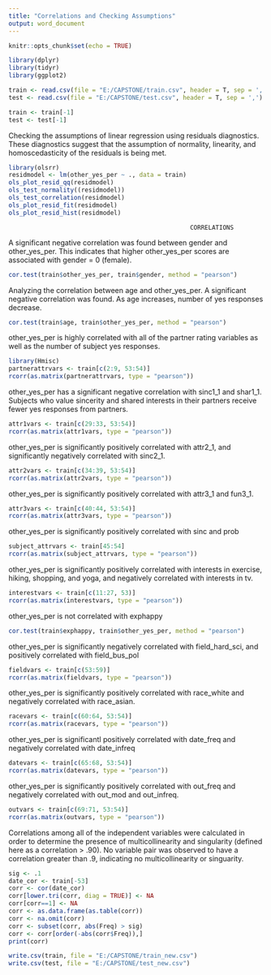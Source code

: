---
title: "Correlations and Checking Assumptions"
output: word_document
---

```{r setup, include=FALSE}
knitr::opts_chunk$set(echo = TRUE)
```

```{r}
library(dplyr)
library(tidyr)
library(ggplot2)
```


```{r}
train <- read.csv(file = "E:/CAPSTONE/train.csv", header = T, sep = ',')
test <- read.csv(file = "E:/CAPSTONE/test.csv", header = T, sep = ',')
```

```{r}
train <- train[-1]
test <- test[-1]
```


Checking the assumptions of linear regression using residuals diagnostics. These diagnostics suggest that the assumption of normality, linearity, and homoscedasticity of the residuals is being met. 
```{r}
library(olsrr)
residmodel <- lm(other_yes_per ~ ., data = train)
ols_plot_resid_qq(residmodel)
ols_test_normality((residmodel))
ols_test_correlation(residmodel)
ols_plot_resid_fit(residmodel)
ols_plot_resid_hist(residmodel)
```


                                                      CORRELATIONS


A significant negative correlation was found between gender and other_yes_per. This indicates that higher other_yes_per scores are associated with gender = 0 (female).
```{r}
cor.test(train$other_yes_per, train$gender, method = "pearson")
```

Analyzing the correlation between age and other_yes_per. A significant negative correlation was found. As age increases, number of yes responses decrease. 
```{r}
cor.test(train$age, train$other_yes_per, method = "pearson")
```


other_yes_per is highly correlated with all of the partner rating variables as well as the number of subject yes responses.
```{r}
library(Hmisc)
partnerattrvars <- train[c(2:9, 53:54)]
rcorr(as.matrix(partnerattrvars, type = "pearson"))
```


other_yes_per has a significant negative correlation with sinc1_1 and shar1_1. Subjects who value sincerity and shared interests in their partners receive fewer yes responses from partners. 
```{r}
attr1vars <- train[c(29:33, 53:54)]
rcorr(as.matrix(attr1vars, type = "pearson"))
```

other_yes_per is significantly positively correlated with attr2_1, and significantly negatively correlated with sinc2_1.
```{r}
attr2vars <- train[c(34:39, 53:54)]
rcorr(as.matrix(attr2vars, type = "pearson"))
```

other_yes_per is significantly positively correlated with attr3_1 and fun3_1. 
```{r}
attr3vars <- train[c(40:44, 53:54)]
rcorr(as.matrix(attr3vars, type = "pearson"))
```

other_yes_per is significantly positively correlated with sinc and prob
```{r}
subject_attrvars <- train[45:54]
rcorr(as.matrix(subject_attrvars, type = "pearson"))
```

other_yes_per is significantly positively correlated with interests in exercise, hiking, shopping, and yoga, and negatively correlated with interests in tv.
```{r}
interestvars <- train[c(11:27, 53)]
rcorr(as.matrix(interestvars, type = "pearson"))
```

other_yes_per is not correlated with exphappy
```{r}
cor.test(train$exphappy, train$other_yes_per, method = "pearson")
```

other_yes_per is significantly negatively correlated with field_hard_sci, and positively correlated with field_bus_pol
```{r}
fieldvars <- train[c(53:59)]
rcorr(as.matrix(fieldvars, type = "pearson"))
```

other_yes_per is significantly positively correlated with race_white and negatively correlated with race_asian. 

```{r}
racevars <- train[c(60:64, 53:54)]
rcorr(as.matrix(racevars, type = "pearson"))
```

other_yes_per is significantl positively correlated with date_freq and negatively correlated with date_infreq

```{r}
datevars <- train[c(65:68, 53:54)]
rcorr(as.matrix(datevars, type = "pearson"))
```

other_yes_per is significantly positively correlated with out_freq and negatively correlated with out_mod and out_infreq. 

```{r}
outvars <- train[c(69:71, 53:54)]
rcorr(as.matrix(outvars, type = "pearson"))
```
Correlations among all of the independent variables were calculated in order to determine the presence of multicollinearity and singularity (defined here as a correlation > .90). No variable pair was observed to have a correlation greater than .9, indicating no multicollinearity or singuarity.  
```{r}
sig <- .1
date_cor <- train[-53]
corr <- cor(date_cor)
corr[lower.tri(corr, diag = TRUE)] <- NA
corr[corr==1] <- NA
corr <- as.data.frame(as.table(corr))
corr <- na.omit(corr)
corr <- subset(corr, abs(Freq) > sig)
corr <- corr[order(-abs(corr$Freq)),]
print(corr)
```


```{r}
write.csv(train, file = "E:/CAPSTONE/train_new.csv")
write.csv(test, file = "E:/CAPSTONE/test_new.csv")
```


